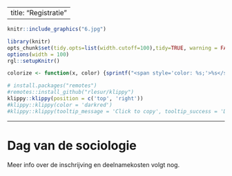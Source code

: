 
---
title: "Registratie"
--- 

```r
knitr::include_graphics("6.jpg")
```

 <script src="https://kit.fontawesome.com/a076d05399.js" crossorigin="anonymous"></script>
 
<!---
https://stackoverflow.com/questions/30110377/saving-leaflet-output-as-html
--->
  
```r
library(knitr)
opts_chunk$set(tidy.opts=list(width.cutoff=100),tidy=TRUE, warning = FALSE, message = FALSE,comment = "#>", cache=TRUE, class.source=c("test"), class.output=c("test2"), cache.lazy = FALSE)
options(width = 100) 
rgl::setupKnitr()

colorize <- function(x, color) {sprintf("<span style='color: %s;'>%s</span>", color, x) }

```

```r
# install.packages("remotes")
#remotes::install_github("rlesur/klippy")
klippy::klippy(position = c('top', 'right'))
#klippy::klippy(color = 'darkred')
#klippy::klippy(tooltip_message = 'Click to copy', tooltip_success = 'Done')
```

--- 

# Dag van de sociologie 

Meer info over de inschrijving en deelnamekosten volgt nog.

<!---

Inschrijven voor de Dag van de Sociologie op donderdag 19 juni 2025 kan via deze [link](https://app.clubcollect.com/forms/nl/nsv/dag-van-de-sociologie-2025). U wordt doorgestuurd naar een invulformulier en betaalsysteem. Deadline voor aanmelding is **1 juni**.

## Deelnamekosten 

Leden van de Nederlandse Sociologische Vereniging krijgen korting op deelname aan de Dag van de Sociologie. Bent u nu nog geen lid, maar wilt u graag lid worden, dan kunt u dit op het aanmeldformulier aangeven.


```r
a <- c("", "DvdS-deelname voor NSV-leden", "DvdS-deelname + NSV-lidmaatschap (t/m 31-12-2025)", "DvdS-deelname zonder NSV-lidmaatschap", "DvdS-deelname voor NSV-ereleden" )
b <- c("Niet-student", "100 euro", "166 euro", "175 euro", "gratis" )
c <- c("Bachelor- of masterstudent", "25 euro", "50 euro", "25 euro", "" )
df <- data.frame(a=a, b=b, c=c)

knitr::kable(df, align = "lcc", booktabs = TRUE, col.names = NULL) %>%
  kable_styling(latex_options = "striped") %>% 
    kable_styling(font_size = 14) %>% 
  row_spec(1, color = 'white', background = 'darkgrey') 


```

*Deelnamekosten worden niet gerestitueerd.*

--->



<!---jm: workshop info weggehaald.

## Deelnamekosten 

NSV-leden krijgen korting op deelname aan de Workshopdag. Bent u nu nog geen lid, maar wilt u graag lid worden, dan kunt u dit op het aanmeldformulier aangeven. Bent u al lid geworden bij het opgeven voor de Dag van de Sociologie, dan kunt u zich voor de Workshopdag inschrijven als NSV-lid.

```r
a <- c("Workshopdag-deelname voor NSV-leden", "Workshopdag-deelname + NSV-lidmaatschap (t/m 31-12-2024)", "Workshopdag-deelname zonder NSV-lidmaatschap")
b <- c("40euro", "106euro", "55euro")

df <- data.frame(a=a, b=b)

knitr::kable(df, align = "lc", booktabs = TRUE, col.names = NULL) %>%
  kable_styling(latex_options = "striped") %>% 
    kable_styling(font_size = 14) 

```

*Deelnamekosten worden niet gerestitueerd indien de workshop doorgang vindt.*

--->
